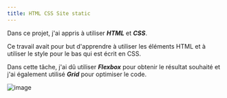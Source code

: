 ```yaml
---
title: HTML CSS Site static
---
```



<a href="/Rapport-de-formation/technologies/html">
<Badge text="HTML" variant="note" />
</a>
<a href="/Rapport-de-formation/technologies/flexbox">
<Badge text="Flexbox" variant="caution" />
</a>
<a href="/Rapport-de-formation/technologies/grid">
<Badge text="Grid" variant="caution" />
</a>
<a href="/Rapport-de-formation/technologies/css">
<Badge text="CSS" variant="note" />
</a>

Dans ce projet, j'ai appris à utiliser **_HTML_** et **_CSS_**.

Ce travail avait pour but d'apprendre à utiliser les éléments HTML et à utiliser le style pour le bas qui est écrit en CSS.

Dans cette tâche, j'ai dû utiliser **_Flexbox_** pour obtenir le résultat souhaité et j'ai également utilisé **_Grid_** pour optimiser le code.

![image](/Rapport-de-formation/src/assets/site-static.png)